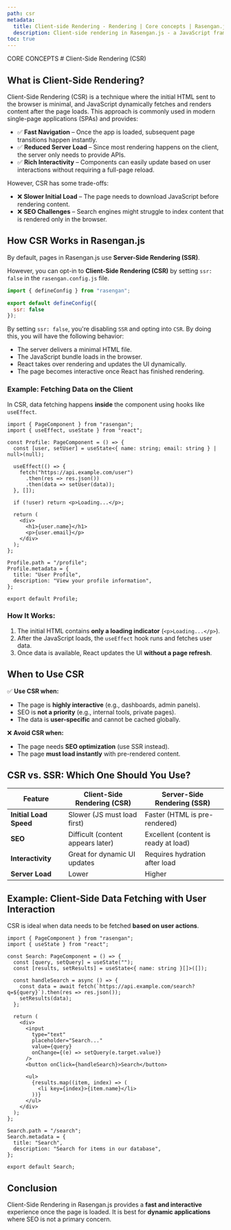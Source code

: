 ```yaml
---
path: csr
metadata:
  title: Client-side Rendering - Rendering | Core concepts | Rasengan.js
  description: Client-side rendering in Rasengan.js - a JavaScript framework for building modern web applications.
toc: true
---
```



<span className="text-[12px] font-mono-regular text-foreground/60">
  CORE CONCEPTS
</span>
# Client-Side Rendering (CSR)

## What is Client-Side Rendering?

Client-Side Rendering (CSR) is a technique where the initial HTML sent to the browser is minimal, and JavaScript dynamically fetches and renders content after the page loads. This approach is commonly used in modern single-page applications (SPAs) and provides:

- ✅ **Fast Navigation** – Once the app is loaded, subsequent page transitions happen instantly.  
- ✅ **Reduced Server Load** – Since most rendering happens on the client, the server only needs to provide APIs.  
- ✅ **Rich Interactivity** – Components can easily update based on user interactions without requiring a full-page reload.  

However, CSR has some trade-offs:

- ❌ **Slower Initial Load** – The page needs to download JavaScript before rendering content.  
- ❌ **SEO Challenges** – Search engines might struggle to index content that is rendered only in the browser.  

## How CSR Works in Rasengan.js

By default, pages in Rasengan.js use **Server-Side Rendering (SSR)**.

However, you can opt-in to **Client-Side Rendering (CSR)** by setting `ssr: false` in the `rasengan.config.js` file.

```js title="rasengan.config.js" {4} showLineNumbers
import { defineConfig } from "rasengan";

export default defineConfig({
  ssr: false
});
```

By setting `ssr: false`, you're disabling `SSR` and opting into `CSR`. By doing this, you will have the following behavior:

- The server delivers a minimal HTML file.
- The JavaScript bundle loads in the browser.
- React takes over rendering and updates the UI dynamically.
- The page becomes interactive once React has finished rendering.

### Example: Fetching Data on the Client

In CSR, data fetching happens **inside** the component using hooks like `useEffect`.

```tsx title="src/pages/profile.tsx" {7-11} showLineNumbers
import { PageComponent } from "rasengan";
import { useEffect, useState } from "react";

const Profile: PageComponent = () => {
  const [user, setUser] = useState<{ name: string; email: string } | null>(null);

  useEffect(() => {
    fetch("https://api.example.com/user")
      .then(res => res.json())
      .then(data => setUser(data));
  }, []);

  if (!user) return <p>Loading...</p>;

  return (
    <div>
      <h1>{user.name}</h1>
      <p>{user.email}</p>
    </div>
  );
};

Profile.path = "/profile";
Profile.metadata = {
  title: "User Profile",
  description: "View your profile information",
};

export default Profile;
```

### How It Works:
1. The initial HTML contains **only a loading indicator** (`<p>Loading...</p>`).
2. After the JavaScript loads, the `useEffect` hook runs and fetches user data.
3. Once data is available, React updates the UI **without a page refresh**.

## When to Use CSR

✅ **Use CSR when:**
- The page is **highly interactive** (e.g., dashboards, admin panels).
- SEO is **not a priority** (e.g., internal tools, private pages).
- The data is **user-specific** and cannot be cached globally.

❌ **Avoid CSR when:**
- The page needs **SEO optimization** (use SSR instead).
- The page **must load instantly** with pre-rendered content.

## CSR vs. SSR: Which One Should You Use?

| Feature | Client-Side Rendering (CSR) | Server-Side Rendering (SSR) |
|---------|----------------------------|----------------------------|
| **Initial Load Speed** | Slower (JS must load first) | Faster (HTML is pre-rendered) |
| **SEO** | Difficult (content appears later) | Excellent (content is ready at load) |
| **Interactivity** | Great for dynamic UI updates | Requires hydration after load |
| **Server Load** | Lower | Higher |

## Example: Client-Side Data Fetching with User Interaction

CSR is ideal when data needs to be fetched **based on user actions**.

```tsx title="src/pages/search.tsx" {8-11,21} showLineNumbers
import { PageComponent } from "rasengan";
import { useState } from "react";

const Search: PageComponent = () => {
  const [query, setQuery] = useState("");
  const [results, setResults] = useState<{ name: string }[]>([]);

  const handleSearch = async () => {
    const data = await fetch(`https://api.example.com/search?q=${query}`).then(res => res.json());
    setResults(data);
  };

  return (
    <div>
      <input
        type="text"
        placeholder="Search..."
        value={query}
        onChange={(e) => setQuery(e.target.value)}
      />
      <button onClick={handleSearch}>Search</button>

      <ul>
        {results.map((item, index) => (
          <li key={index}>{item.name}</li>
        ))}
      </ul>
    </div>
  );
};

Search.path = "/search";
Search.metadata = {
  title: "Search",
  description: "Search for items in our database",
};

export default Search;
```

## Conclusion

Client-Side Rendering in Rasengan.js provides a **fast and interactive** experience once the page is loaded. It is best for **dynamic applications** where SEO is not a primary concern.
